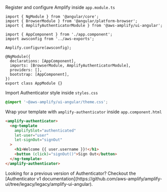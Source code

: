 
Register and configure Amplify inside `app.module.ts`

```ts{3,12}
import { NgModule } from '@angular/core';
import { BrowserModule } from '@angular/platform-browser';
import { AmplifyAuthenticatorModule } from '@aws-amplify/ui-angular';

import { AppComponent } from './app.component';
import awsconfig from '../aws-exports';

Amplify.configure(awsconfig);

@NgModule({
  declarations: [AppComponent],
  imports: [BrowserModule, AmplifyAuthenticatorModule],
  providers: [],
  bootstrap: [AppComponent],
})
export class AppModule {}
```

Import Authenticator style inside `styles.css`

```css
@import '~@aws-amplify/ui-angular/theme.css';
```

Wrap your template with `amplify-authenticator` inside `app.component.html`

```html
<amplify-authenticator>
  <ng-template
    amplifySlot="authenticated"
    let-user="user"
    let-signOut="signOut"
  >
    <h1>Welcome {{ user.username }}!</h1>
    <button (click)="signOut()">Sign Out</button>
  </ng-template>
</amplify-authenticator>
```

<Alert variation="info" heading="Angular Authenticator v1">
  Looking for a previous version of Authenticator? Checkout the [Authenticator
  v1
  documentation](https://github.com/aws-amplify/amplify-ui/tree/legacy/legacy/amplify-ui-angular).
</Alert>
